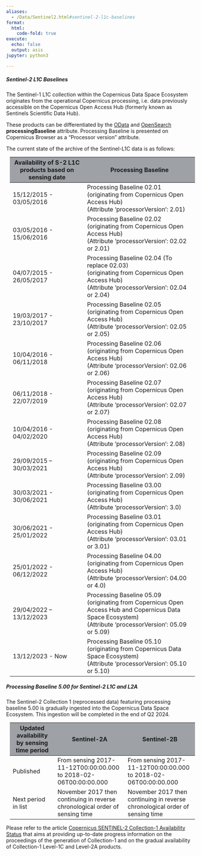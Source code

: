 ```yaml
---
aliases: 
  - /Data/Sentinel2.html#sentinel-2-l1c-baselines
format:
  html:
    code-fold: true
execute:
  echo: false
  output: asis
jupyter: python3

---
```


##### Sentinel-2 L1C Baselines

The Sentinel-1 L1C collection within the Copernicus Data Space Ecosystem originates from the operational Copernicus processing, i.e. data previously accessible on the Copernicus Open Access Hub (formerly known as Sentinels Scientific Data Hub).

These products can be differentiated by the [OData](https://documentation.dataspace.copernicus.eu/APIs/OData.html#query-by-attributes){target="_blank"} and [OpenSearch](https://catalogue.dataspace.copernicus.eu/resto/api/collections/Sentinel2/describe.xml){target="_blank"} **processingBaseline** attribute. Processing Baseline is presented on Copernicus Browser as a "Processor version" attribute.

The current state of the archive of the Sentinel-L1C data is as follows:

<table class="table-roadmap" style="margin: 10px;">
  <thead>
    <tr>
      <th style="background-color: #9ea1a5">Availability of S-2 L1C products based on sensing date</th>
      <th style="background-color: #9ea1a5">Processing Baseline</th>
    </tr>
  </thead>
  <tbody>
    <tr>
      <td>15/12/2015 - 03/05/2016</td>
      <td>Processing Baseline 02.01 <br>(originating from Copernicus Open Access Hub) <br>(Attribute ‘processorVersion’: 2.01)</td>
    </tr>
    <tr>
      <td>03/05/2016 - 15/06/2016</td>
      <td>Processing Baseline 02.02 <br>(originating from Copernicus Open Access Hub) <br>(Attribute ‘processorVersion’: 02.02 or 2.01)</td>
    </tr>
    <tr>
      <td>04/07/2015 - 26/05/2017</td>
      <td>Processing Baseline 02.04 (To replace 02.03) <br>(originating from Copernicus Open Access Hub) <br>(Attribute ‘processorVersion’: 02.04 or 2.04)</td>
    </tr>
    <tr>
      <td>19/03/2017 - 23/10/2017</td>
      <td>Processing Baseline 02.05 <br>(originating from Copernicus Open Access Hub) <br>(Attribute ‘processorVersion’: 02.05 or 2.05)</td>
    </tr>
    <tr>
      <td>10/04/2016 -  06/11/2018</td>
      <td>Processing Baseline 02.06 <br>(originating from Copernicus Open Access Hub) <br>(Attribute ‘processorVersion’: 02.06 or 2.06)</td>
    </tr>
    <tr>
      <td>06/11/2018 - 22/07/2019</td>
      <td>Processing Baseline 02.07 <br>(originating from Copernicus Open Access Hub) <br>(Attribute ‘processorVersion’: 02.07 or 2.07)</td>
    </tr>
    <tr>
      <td>10/04/2016 -  04/02/2020</td>
      <td>Processing Baseline 02.08 <br>(originating from Copernicus Open Access Hub) <br>(Attribute ‘processorVersion’: 2.08)</td>
    </tr>
    <tr>
      <td>29/09/2015 – 30/03/2021</td>
      <td>Processing Baseline 02.09 <br>(originating from Copernicus Open Access Hub) <br>(Attribute ‘processorVersion’: 2.09)</td>
    </tr>
    <tr>
      <td>30/03/2021 - 30/06/2021</td>
      <td>Processing Baseline 03.00 <br>(originating from Copernicus Open Access Hub) <br>(Attribute ‘processorVersion’: 3.0)</td>
    </tr>
    <tr>
      <td>30/06/2021 - 25/01/2022</td>
      <td>Processing Baseline 03.01 <br>(originating from Copernicus Open Access Hub) <br>(Attribute ‘processorVersion’: 03.01 or 3.01)</td>
    </tr>
    <tr>
      <td>25/01/2022 - 06/12/2022</td>
      <td>Processing Baseline 04.00 <br>(originating from Copernicus Open Access Hub) <br>(Attribute ‘processorVersion’: 04.00 or 4.0)</td>
    </tr>
    <tr>
      <td>29/04/2022 – 13/12/2023</td>
      <td>Processing Baseline 05.09 <br>(originating from Copernicus Open Access Hub and Copernicus Data Space Ecosystem) <br>(Attribute ‘processorVersion’: 05.09 or 5.09)</td>
    </tr>
    <tr>
      <td>13/12/2023 - Now</td>
      <td>Processing Baseline 05.10 <br>(originating from  Copernicus Data Space Ecosystem) <br>(Attribute ‘processorVersion’: 05.10 or 5.10)
</td>
    </tr>
  </tbody>
</table>

##### Processing Baseline 5.00 for Sentinel-2 L1C and L2A

The Sentinel-2 Collection 1 (reprocessed data) featuring processing baseline 5.00 is gradually ingested into the Copernicus Data Space Ecosystem. This ingestion will be completed in the end of Q2 2024.<br>

<table class="table-roadmap" style="margin: 10px;">
  <thead>
    <tr>
      <th style="background-color: #9ea1a5">Updated availability by sensing time period</th>
      <th style="background-color: #9ea1a5">Sentinel-2A</th>
      <th style="background-color: #9ea1a5">Sentinel-2B</th>
    </tr>
  </thead>
  <tbody>
    <tr>
      <td>Published</td>
      <td>From sensing 2017-11-12T00:00:00.000 to 2018-02-06T00:00:00.000</td>
      <td>From sensing 2017-11-12T00:00:00.000 to 2018-02-06T00:00:00.000</td>
    </tr>
    <tr>
      <td>Next period in list</td>
      <td>November 2017 then continuing in reverse chronological order of sensing time</td>
      <td>November 2017 then continuing in reverse chronological order of sensing time</td>
    </tr>
  </tbody>
</table>


Please refer to the article [Copernicus SENTINEL-2 Collection-1 Availability Status](https://sentinels.copernicus.eu/web/sentinel/technical-guides/sentinel-2-msi/copernicus-sentinel-2-collection-1-availability-status)
that aims at providing up-to-date progress information on the proceedings of the generation of Collection-1 and on the gradual availability of Collection-1 Level-1C and Level-2A products.